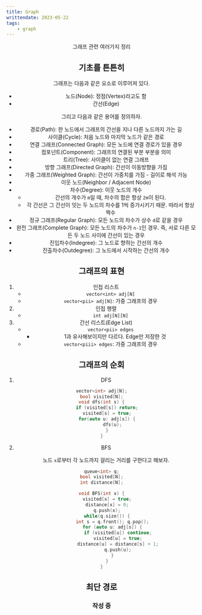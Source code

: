 ---
title: Graph
writtendate: 2023-05-22
tags:
    - graph
---

<Header />

그래프 관련 여러가지 정리


## 기초를 튼튼히

그래프는 다음과 같은 요소로 이루어져 있다.

- 노드(Node): 정점(Vertex)라고도 함
- 간선(Edge)

그리고 다음과 같은 용어를 정의하자.

- 경로(Path): 한 노드에서 그래프의 간선을 지나 다른 노드까지 가는 길
- 사이클(Cycle): 처음 노드와 마지막 노드가 같은 경로
- 연결 그래프(Connected Graph): 모든 노드에 연결 경로가 있을 경우
- 컴포넌트(Component): 그래프의 연결된 부분 부분을 의미
- 트리(Tree): 사이클이 없는 연결 그래프
- 방향 그래프(Directed Graph): 간선이 이동방향을 가짐
- 가중 그래프(Weighted Graph): 간선이 가중치를 가짐 - 길이로 해석 가능
- 이웃 노드(Neighbor / Adjacent Node)
- 차수(Degree): 이웃 노드의 개수
    - 간선의 개수가 `m`일 때, 차수의 합은 항상 `2m`이 된다.
    - 각 간선은 그 간선이 잇는 두 노드의 차수를 1씩 증가시키기 때문. 따라서 항상 짝수
- 정규 그래프(Regular Graph): 모든 노드의 차수가 상수 `d`로 같을 경우
- 완전 그래프(Complete Graph): 모든 노드의 차수가 `n-1`인 경우. 즉, 서로 다른 모든 두 노드 사이에 간선이 있는 경우
- 진입차수(Indegree): 그 노드로 향하는 간선의 개수
- 진출차수(Outdegree): 그 노드에서 시작하는 간선의 개수

## 그래프의 표현

1. 인접 리스트
    - `vector<int> adj[N]`
    - `vector<pii> adj[N]`: 가중 그래프의 경우
2. 인접 행렬
    - `int adj[N][N]`
3. 간선 리스트(Edge List)
    - `vector<pii> edges`
        - 1과 유사해보이지만 다르다. Edge만 저장한 것
    - `vector<piii> edges`: 가중 그래프의 경우

## 그래프의 순회

1. DFS
```cpp
vector<int> adj[N];
bool visited[N];
void dfs(int s) {
    if (visited[s]) return;
    visited[s] = true;
    for(auto u: adj[s]) {
        dfs(u);
    }
}
```

2. BFS

    노드 `x`로부터 각 노드까지 걸리는 거리를 구한다고 해보자.
```cpp
queue<int> q;
bool visited[N];
int distance[N];

void BFS(int x) {
    visited[x] = true;
    distance[x] = 0;
    q.push(x);
    while(q.size()) {
        int s = q.front(); q.pop();
        for (auto u: adj[s]) {
            if (visited[u]) continue;
            visited[u] = true;
            distance[u] = distance[s] + 1;
            q.push(u);
        }
    }
}
```

## 최단 경로

### 작성 중

<TagList />
<Comment />
